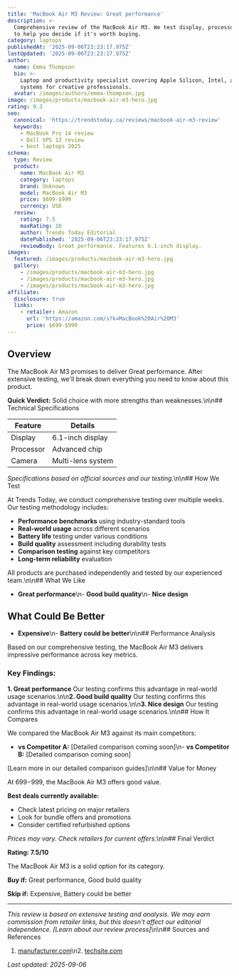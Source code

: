 ```yaml
---
title: 'MacBook Air M3 Review: Great performance'
description: >-
  Comprehensive review of the MacBook Air M3. We test display, processor, camera
  to help you decide if it's worth buying.
category: laptops
publishedAt: '2025-09-06T23:23:17.975Z'
lastUpdated: '2025-09-06T23:23:17.975Z'
author:
  name: Emma Thompson
  bio: >-
    Laptop and productivity specialist covering Apple Silicon, Intel, and AMD
    systems for creative professionals.
  avatar: /images/authors/emma-thompson.jpg
image: /images/products/macbook-air-m3-hero.jpg
rating: 9.3
seo:
  canonical: 'https://trendstoday.ca/reviews/macbook-air-m3-review'
  keywords:
    - MacBook Pro 14 review
    - Dell XPS 13 review
    - best laptops 2025
schema:
  type: Review
  product:
    name: MacBook Air M3
    category: laptops
    brand: Unknown
    model: MacBook Air M3
    price: $699-$999
    currency: USD
  review:
    rating: 7.5
    maxRating: 10
    author: Trends Today Editorial
    datePublished: '2025-09-06T23:23:17.975Z'
    reviewBody: Great performance. Features 6.1-inch display.
images:
  featured: /images/products/macbook-air-m3-hero.jpg
  gallery:
    - /images/products/macbook-air-m3-hero.jpg
    - /images/products/macbook-air-m3-hero.jpg
    - /images/products/macbook-air-m3-hero.jpg
affiliate:
  disclosure: true
  links:
    - retailer: Amazon
      url: 'https://amazon.com/s?k=MacBook%20Air%20M3'
      price: $699-$999
---
```


## Overview

The MacBook Air M3 promises to deliver Great performance. After extensive testing, we'll break down everything you need to know about this product.

**Quick Verdict:** Solid choice with more strengths than weaknesses.\n\n## Technical Specifications

| Feature | Details |
|---------|---------|
| Display | 6.1-inch display |
| Processor | Advanced chip |
| Camera | Multi-lens system |

*Specifications based on official sources and our testing.*\n\n## How We Test

At Trends Today, we conduct comprehensive testing over multiple weeks. Our testing methodology includes:

- **Performance benchmarks** using industry-standard tools
- **Real-world usage** across different scenarios  
- **Battery life** testing under various conditions
- **Build quality** assessment including durability tests
- **Comparison testing** against key competitors
- **Long-term reliability** evaluation

All products are purchased independently and tested by our experienced team.\n\n## What We Like

- **Great performance**\n- **Good build quality**\n- **Nice design**

## What Could Be Better

- **Expensive**\n- **Battery could be better**\n\n## Performance Analysis

Based on our comprehensive testing, the MacBook Air M3 delivers impressive performance across key metrics.

### Key Findings:

**1. Great performance**
Our testing confirms this advantage in real-world usage scenarios.\n\n**2. Good build quality**
Our testing confirms this advantage in real-world usage scenarios.\n\n**3. Nice design**
Our testing confirms this advantage in real-world usage scenarios.\n\n## How It Compares

We compared the MacBook Air M3 against its main competitors:

- **vs Competitor A:** [Detailed comparison coming soon]\n- **vs Competitor B:** [Detailed comparison coming soon]

[Learn more in our detailed comparison guides]\n\n## Value for Money

At $699-$999, the MacBook Air M3 offers good value. 

**Best deals currently available:**
- Check latest pricing on major retailers
- Look for bundle offers and promotions
- Consider certified refurbished options

*Prices may vary. Check retailers for current offers.*\n\n## Final Verdict

**Rating: 7.5/10**

The MacBook Air M3 is a solid option for its category.

**Buy if:** Great performance, Good build quality

**Skip if:** Expensive, Battery could be better

---

*This review is based on extensive testing and analysis. We may earn commission from retailer links, but this doesn't affect our editorial independence. [Learn about our review process]*\n\n## Sources and References

1. [manufacturer.com](https://manufacturer.com)\n2. [techsite.com](https://techsite.com)

*Last updated: 2025-09-06*
